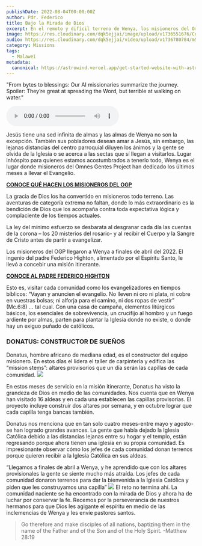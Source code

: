 ```yaml
---
publishDate: 2022-08-04T00:00:00Z
author: Pdr. Federico
title: Bajo la Mirada de Dios
excerpt: En el remoto y difícil terreno de Wenya, los misioneros del Omnes Gentes Project, guiados por el padre Federico Highton, han llevado el Evangelio a comunidades olvidadas por la Iglesia. Con una misión itinerante, construyen altares y capillas provisorias, y han logrado que muchos regresen a la fe católica. Donatus, líder y carpintero del equipo, juega un papel crucial al edificar estos espacios de esperanza. A través de sacrificio y fe, el proyecto continúa extendiendo las manos de Cristo en un lugar donde las almas sedientas claman por su amor.
image: https://res.cloudinary.com/dqk5ejjai/image/upload/v1736551676/Construye-capilla01_wqi9un.jpg
audio: https://res.cloudinary.com/dqk5ejjai/video/upload/v1736780784/m5_es_t2r83b.wav
category: Missions
tags:
  - Malawei
metadata:
  canonical: https://astrowind.vercel.app/get-started-website-with-astro-tailwind-css
---
```



  <p class="audio-description">
    "From bytes to blessings: Our AI missionaries summarize the journey. Spoiler: They’re great at spreading the Word, but terrible at walking on water."
  </p>
  <audio controls>
    <source src={frontmatter.audio} type="audio/mpeg" />
    Your browser does not support the audio element.
  </audio>


Jesús tiene una sed infinita de almas y las almas de Wenya no son la excepción. También sus pobladores desean amar a Jesús, sin embargo, las lejanas distancias del centro parroquial diluyen los ánimos y la gente se olvida de la Iglesia o se acerca a las sectas que sí llegan a visitarlos.
Lugar inhóspito para quienes estamos acostumbrados a tenerlo todo, Wenya es el lugar donde misioneros del Omnes Gentes Project han dedicado los últimos meses a llevar el Evangelio.

[**CONOCE QUÉ HACEN LOS MISIONEROS DEL OGP**](/about)

La gracia de Dios los ha convertido en misioneros todo terreno. Las aventuras de categoría extrema no faltan, donde lo más extraordinario es la bendición de Dios que los acompaña contra toda expectativa lógica y complaciente de los tiempos actuales.

La ley del mínimo esfuerzo se desbarata al desgranar cada día las cuentas de la corona – los 20 misterios del rosario- y al recibir el Cuerpo y la Sangre de Cristo antes de partir a evangelizar.

Los misioneros del OGP llegaron a Wenya a finales de abril del 2022. El ingenio del padre Federico Highton, alimentado por el Espíritu Santo, le llevó a concebir una misión itinerante.

[**CONOCE AL PADRE FEDERICO HIGHTON**]()

Esto es, visitar cada comunidad como los evangelizadores en tiempos bíblicos: “Vayan y anuncien el evangelio. No lleven ni oro ni plata, ni cobre en vuestras bolsas; ni alforja para el camino, ni dos ropas de vestir” (Mc.6:8) … tal cual. Con una casa de campaña, elementos litúrgicos básicos, los esenciales de sobrevivencia, un crucifijo al hombro y un fuego ardiente por almas, parten para plantar la Iglesia donde no existe, o donde hay un exiguo puñado de católicos.

### DONATUS: CONSTRUCTOR DE SUEÑOS

Donatus, hombre africano de mediana edad, es el constructor del equipo misionero. En estos días el lidera el taller de carpintería y edifica las “mission stems”: altares provisorios que un día serán las capillas de cada comunidad.
![](https://res.cloudinary.com/dqk5ejjai/image/upload/v1736551565/Construye-capillas02_k92wqd.jpg)


En estos meses de servicio en la misión itinerante, Donatus ha visto la grandeza de Dios en medio de las comunidades. Nos cuenta que en Wenya han visitado 16 aldeas y en cada una establecen las capillas provisorias. El proyecto incluye construir dos altares por semana, y en octubre lograr que cada capilla tenga bancas también.

Donatus nos menciona que en tan solo cuatro meses-entre mayo y agosto- se han logrado grandes avances. La gente que había dejado la Iglesia Católica debido a las distancias lejanas entre su hogar y el templo, están regresando porque ahora tienen una iglesia en su propia comunidad.
Es impresionante observar cómo los jefes de cada comunidad donan terrenos porque quieren recibir a la Iglesia Católica en sus aldeas.

“Llegamos a finales de abril a Wenya, y he aprendido que con los altares provisionales la gente se siente mucho más atraída. Los jefes de cada comunidad donaron terrenos para dar la bienvenida a la Iglesia Católica y piden que les construyamos una capilla”
![](https://res.cloudinary.com/dqk5ejjai/image/upload/v1736551565/Construye-capillas02_k92wqd.jpg)
El reto no termina ahí. La comunidad naciente se ha encontrado con la mirada de Dios y ahora ha de luchar por conservar la fe. Recemos por la perseverancia de nuestros hermanos para que Dios les agigante el espíritu en medio de las inclemencias de Wenya y les envíe pastores santos.

> Go therefore and make disciples of all nations, baptizing them in the name of the Father and of the Son and of the Holy Spirit.    -Matthew 28:19
<br/>
<YouTube id="cATAkDuMrLw" />
<br/>